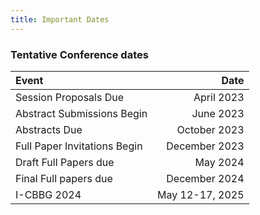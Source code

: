 ```yaml
---
title: Important Dates
---
```


### Tentative Conference dates


| Event                        | Date             |
| :---------------             | ---------------: |
| Session Proposals Due        | April  2023      |
| Abstract Submissions Begin   | June 2023        |
| Abstracts Due                | October 2023     |
| Full Paper Invitations Begin | December 2023    |
| Draft Full Papers due        | May 2024         |
| Final Full papers due        | December 2024    |
| I-CBBG 2024                  | May 12-17, 2025  |
